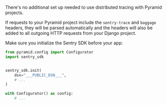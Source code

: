 There's no additional set up needed to use distributed tracing with Pyramid projects.

If requests to your Pyramid project include the `sentry-trace` and `baggage` headers, they will be parsed automatically and the headers will also be added to all outgoing HTTP requests from your Django project.

Make sure you initialize the Sentry SDK before your app:

```python
from pyramid.config import Configurator
import sentry_sdk


sentry_sdk.init(
    dsn="___PUBLIC_DSN___",
    # ...
)

with Configurator() as config:
    # ...
```
